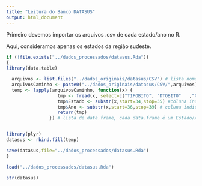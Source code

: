 ```yaml
---
title: "Leitura do Banco DATASUS"
output: html_document
---
```


Primeiro devemos importar os arquivos .csv de cada estado/ano no R. 

Aqui, consideramos apenas os estados da região sudeste.


```r
if (!file.exists("../dados_processados/datasus.Rda"))
{
library(data.table)

  arquivos <- list.files("../dados_originais/datasus/CSV") # lista nomes dos arquivos da pasta datasus/CSV
  arquivosCaminho <- paste0("../dados_originais/datasus/CSV/",arquivos) # cria o caminho para cada arquivo da pasta
  temp <- lapply(arquivosCaminho, function(x) {
                   tmp <- fread(x, select=c("TIPOBITO",	"DTOBITO"	,"CODMUNRES", "CODBAIRES", "DTNASC","IDADE",	"SEXO",	"RACACOR",	"ESTCIV", "ESC","CAUSABAS"))
                   tmp$Estado <- substr(x,start=34,stop=35) #coluna indicando Estado
                   tmp$Ano <- substr(x,start=36,stop=39) # coluna indicando Ano
                   return(tmp)
                }) # lista de data.frame, cada data.frame é um Estado/Ano


library(plyr)
datasus <- rbind.fill(temp)

save(datasus,file="../dados_processados/datasus.Rda")
}

load("../dados_processados/datasus.Rda")

str(datasus)
```


